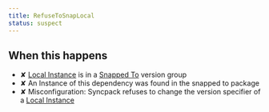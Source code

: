```yaml
---
title: RefuseToSnapLocal
status: suspect
---
```


## When this happens

- ✘ [Local Instance](REF_GLOSSARY#local-instance) is in a [Snapped To](VERSION_GROUP_SNAPPED_TO) version group
- ✘ An Instance of this dependency was found in the snapped to package
- ✘ Misconfiguration: Syncpack refuses to change the version specifier of a [Local Instance](REF_GLOSSARY#local-instance)
